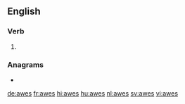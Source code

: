 ==English==

===Verb===
{{head|en|verb form}}

# {{en-third-person singular of|awe}}

===Anagrams===
* {{l|en|sawe}}

[[de:awes]]
[[fr:awes]]
[[hi:awes]]
[[hu:awes]]
[[nl:awes]]
[[sv:awes]]
[[vi:awes]]